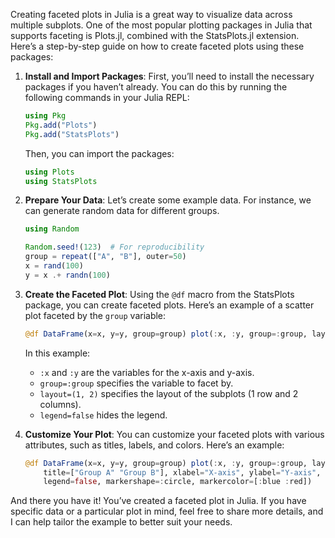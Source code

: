 Creating faceted plots in Julia is a great way to visualize data across multiple subplots. One of the most popular plotting packages in Julia that supports faceting is Plots.jl, combined with the StatsPlots.jl extension. Here's a step-by-step guide on how to create faceted plots using these packages:

1. **Install and Import Packages**:
   First, you'll need to install the necessary packages if you haven't already. You can do this by running the following commands in your Julia REPL:

   ```julia
   using Pkg
   Pkg.add("Plots")
   Pkg.add("StatsPlots")
   ```

   Then, you can import the packages:

   ```julia
   using Plots
   using StatsPlots
   ```

2. **Prepare Your Data**:
   Let's create some example data. For instance, we can generate random data for different groups.

   ```julia
   using Random

   Random.seed!(123)  # For reproducibility
   group = repeat(["A", "B"], outer=50)
   x = rand(100)
   y = x .+ randn(100)
   ```

3. **Create the Faceted Plot**:
   Using the `@df` macro from the StatsPlots package, you can create faceted plots. Here's an example of a scatter plot faceted by the `group` variable:

   ```julia
   @df DataFrame(x=x, y=y, group=group) plot(:x, :y, group=:group, layout=(1, 2), legend=false)
   ```

   In this example:
   - `:x` and `:y` are the variables for the x-axis and y-axis.
   - `group=:group` specifies the variable to facet by.
   - `layout=(1, 2)` specifies the layout of the subplots (1 row and 2 columns).
   - `legend=false` hides the legend.

4. **Customize Your Plot**:
   You can customize your faceted plots with various attributes, such as titles, labels, and colors. Here's an example:

   ```julia
   @df DataFrame(x=x, y=y, group=group) plot(:x, :y, group=:group, layout=(1, 2),
       title=["Group A" "Group B"], xlabel="X-axis", ylabel="Y-axis",
       legend=false, markershape=:circle, markercolor=[:blue :red])
   ```

And there you have it! You've created a faceted plot in Julia. If you have specific data or a particular plot in mind, feel free to share more details, and I can help tailor the example to better suit your needs.
